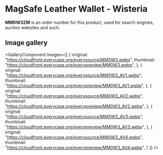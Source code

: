 
# MagSafe Leather Wallet - Wisteria

<Callout type='info' emoji='👉🏻'>**MM0W3ZM** is an order number for this product, used for search engines, auction websites and such.</Callout>

## Image gallery

<GalleryComponent
    images={[
      {
        original: "https://cloudfront.everycase.org/everysource/MM0W3.webp",
        thumbnail: "https://cloudfront.everycase.org/everypreview/MM0W3.webp",
      },
      {
        original: "https://cloudfront.everycase.org/everysource/MM0W3_AV1.webp",
        thumbnail: "https://cloudfront.everycase.org/everypreview/MM0W3_AV1.webp",
      },
      {
        original: "https://cloudfront.everycase.org/everysource/MM0W3_AV2.webp",
        thumbnail: "https://cloudfront.everycase.org/everypreview/MM0W3_AV2.webp",
      },
      {
        original: "https://cloudfront.everycase.org/everysource/MM0W3_AV3.webp",
        thumbnail: "https://cloudfront.everycase.org/everypreview/MM0W3_AV3.webp",
      },
      {
        original: "https://cloudfront.everycase.org/everysource/MM0W3_AV4.webp",
        thumbnail: "https://cloudfront.everycase.org/everypreview/MM0W3_AV4.webp",
      }
    ]}
  />
